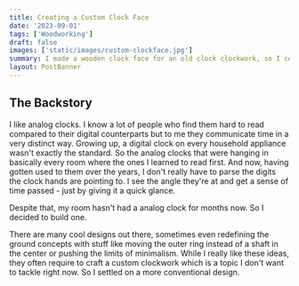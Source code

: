 ```yaml
---
title: Creating a Custom Clock Face
date: '2023-09-01'
tags: ['Woodworking']
draft: false
images: ['static/images/custom-clockface.jpg']
summary: I made a wooden clock face for an old clock clockwork, so I could finally have an analog clock in my room again.
layout: PostBanner
---
```


## The Backstory

I like analog clocks. I know a lot of people who find them hard to read compared to their digital counterparts but to me they communicate time in a very distinct way.
Growing up, a digital clock on every household appliance wasn't exactly the standard.
So the analog clocks that were hanging in basically every room where the ones I learned to read first.
And now, having gotten used to them over the years, I don't really have to parse the digits the clock hands are pointing to.
I see the angle they're at and get a sense of time passed - just by giving it a quick glance.

Despite that, my room hasn't had a analog clock for months now. So I decided to build one.

There are many cool designs out there, sometimes even redefining the ground concepts with stuff like moving the outer ring instead of a shaft in the center or pushing the limits of minimalism.
While I really like these ideas, they often require to craft a custom clockwork which is a topic I don't want to tackle right now.
So I settled on a more conventional design.
